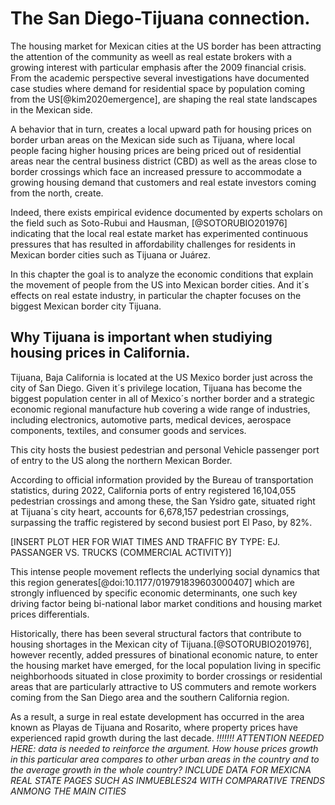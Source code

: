# The San Diego-Tijuana connection.

The housing market for Mexican cities at the US border has been attracting the attention of the community as weell as real estate brokers with a growing interest with particular emphasis after the 2009 financial crisis.  From the academic perspective several investigations have documented case studies where demand for residential space by population coming from the US[@kim2020emergence], are shaping the real state landscapes in the Mexican side.    

A behavior that in turn, creates a local upward path for housing prices on border urban areas on the Mexican side such as Tijuana, where local people facing higher housing prices are being priced out of residential areas near the central business district (CBD) as well as the areas close to border crossings which face an increased pressure to accommodate a growing housing demand that customers and real estate investors coming from the north, create. 

Indeed, there exists empirical evidence documented by experts scholars on the field such as  Soto-Rubui and Hausman, [@SOTORUBIO201976] indicating that the local real estate market has experimented continuous pressures that has resulted in affordability challenges for residents in Mexican border cities such as Tijuana or Juárez. 

In this chapter the goal is to analyze the economic conditions that explain the movement of people from the US into Mexican border cities. And it´s effects on real estate industry, in particular the chapter focuses on the biggest Mexican border city Tijuana. 

## Why Tijuana is important when studiying housing prices in California.

Tijuana, Baja California is located at the US Mexico border just across the city of San Diego. 
Given it´s privilege location, Tijuana has become the biggest population center in all of Mexico´s norther border and a strategic economic regional manufacture hub covering a wide range of industries, including electronics, automotive parts, medical devices, aerospace components, textiles, and consumer goods and services.

This city hosts the busiest pedestrian and personal Vehicle passenger port of entry to the US along the northern Mexican Border. 

According to official information provided by the Bureau of transportation statistics, during 2022, California ports of entry registered 16,104,055 pedestrian crossings and among these, the San Ysidro gate, situated right at Tijuana´s city heart, accounts for 6,678,157 pedestrian crossings, surpassing the traffic registered by second busiest port El Paso, by 82%.

[INSERT PLOT HER FOR WIAT TIMES AND TRAFFIC BY TYPE: EJ. PASSANGER VS. TRUCKS (COMMERCIAL ACTIVITY)]

This intense people movement reflects the underlying social dynamics that this region generates[@doi:10.1177/019791839603000407] which are strongly influenced by specific economic determinants, one such key driving factor being bi-national labor market conditions and housing market prices differentials.

Historically, there has been several structural factors that contribute to housing shortages in the Mexican city of Tijuana.[@SOTORUBIO201976], however recently, added pressures of binational economic nature, to enter the housing market have emerged, for the local population living in specific neighborhoods situated in close proximity to border crossings or residential areas that are particularly attractive to US commuters and remote workers coming from the San Diego area and the southern California region.


As a result, a surge in real estate development has occurred in the area known as Playas de Tijuana and Rosarito, where property prices have experienced rapid growth during the last decade. 
*!!!!!!! ATTENTION NEEDED HERE: data is needed to reinforce the argument. How house prices growth in this particular area compares to other urban areas in the country and to the average growth in the whole country?  INCLUDE DATA FOR MEXICNA REAL STATE PAGES SUCH AS INMUEBLES24 WITH COMPARATIVE TRENDS ANMONG THE MAIN CITIES*

